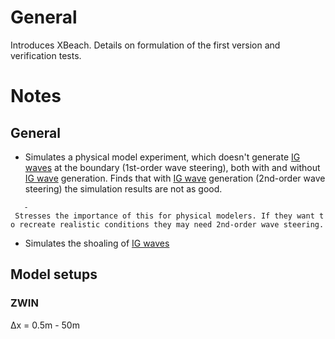 = General =
Introduces XBeach. Details on formulation of the first version and verification tests.

= Notes =
== General ==
* Simulates a physical model experiment, which doesn't generate [[IG waves]] at the boundary (1st-order wave steering), both with and without [[IG waves|IG wave]] generation. Finds that with [[IG waves|IG wave]] generation (2nd-order wave steering) the simulation results are not as good.
	- Stresses the importance of this for physical modelers. If they want to recreate realistic conditions they may need 2nd-order wave steering.
* Simulates the shoaling of [[IG waves]]

== Model setups ==
=== ZWIN ===
Δx = 0.5m - 50m
